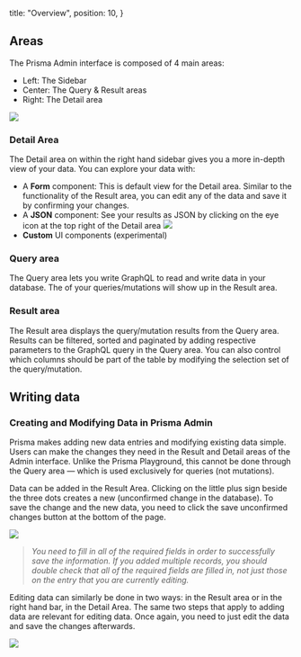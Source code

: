 
  title: "Overview",
  position: 10,
}

## Areas

The Prisma Admin interface is composed of 4 main areas:

- Left: The Sidebar
- Center: The Query & Result areas
- Right: The Detail area

![](https://prisma-tutorial-images.ams3.cdn.digitaloceanspaces.com/adminareas.png)

### Detail Area

The Detail area on within the right hand sidebar gives you a more in-depth view of your data. You can explore your data with:

- A **Form** component: This is default view for the Detail area. Similar to the functionality of the Result area, you can edit any of the data and save it by confirming your changes.
- A **JSON** component: See your results as JSON by clicking on the eye icon at the top right of the Detail area
  ![](https://lh5.googleusercontent.com/1H8aPpeGNtFMzRHi-UPn0X2SSn96BY6P8kXQdELsiWtcQCSAV5v5PlW8ppxkBSSD1j5LkaxVobIy4ffFBE65rAbJQ--dcksT5m6a0-0qHKJKfiEjnFCVqhqMES33WzAYz9tK9Ng6)
- **Custom** UI components (experimental)

### Query area

The Query area lets you write GraphQL to read and write data in your database. The of your queries/mutations will show up in the Result area. 

### Result area

The Result area displays the query/mutation results from the Query area. Results can be filtered, sorted and paginated by adding respective parameters to the GraphQL query in the Query area. You can also control which columns should be part of the table by modifying the selection set of the query/mutation.

## Writing data

### Creating and Modifying Data in Prisma Admin

Prisma makes adding new data entries and modifying existing data simple. Users can make the changes they need in the Result and Detail areas of the Admin interface. Unlike the Prisma Playground, this cannot be done through the Query area — which is used exclusively for queries (not mutations).

Data can be added in the Result Area. Clicking on the little plus sign beside the three dots creates a new (unconfirmed change in the database). To save the change and the new data, you need to click the save unconfirmed changes button at the bottom of the page.

![](https://lh4.googleusercontent.com/ZnPMbokXRBhtfQU78pf3kjPq55aWIecRl7rjHmA_h2TmuxbqJ8zr07WAV8F4alvguoeMs2d_rcTUIunRxxu-xAYfyKrW3Uezp2jZPWiRgZC2UY8lFSa-i8xRfTIcG6gOTeS3Haun)

> _You need to fill in all of the required fields in order to successfully save the information. If you added multiple records, you should double check that all of the required fields are filled in, not just those on the entry that you are currently editing._

Editing data can similarly be done in two ways: in the Result area or in the right hand bar, in the Detail Area. The same two steps that apply to adding data are relevant for editing data. Once again, you need to just edit the data and save the changes afterwards.

![](https://lh3.googleusercontent.com/UVpU9X7xVGkKoYw2TVAV4fD5ZzjJLRwaN4WqU3Fph8lpnVt2O4XrALBnujEiUgPPKXKQO02lkzeikQ1-6HxQJ6DkgoC8oL54RBKj_A8DgmeDlbHFN_xnAYh8o48exoFdbNDBCVTV)
